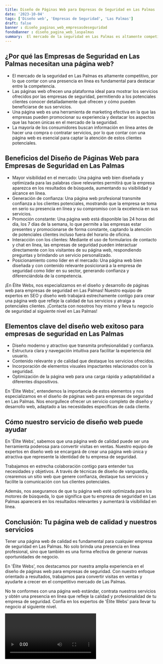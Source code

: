 ```yaml
---
title: Diseño de Páginas Web para Empresas de Seguridad en Las Palmas
date: '2023-10-04'
tags: ['Diseño web', 'Empresas de Seguridad', 'Las Palmas']
draft: false
banner : diseño_paginas_web_empresasdeseguridad
fondoBanner : diseño_pagina_web_laspalmas
summary:  El mercado de la seguridad en Las Palmas es altamente competitivo, por lo que contar con una presencia en línea es fundamental para destacar entre la competencia. Las páginas web ofrecen una plataforma ideal para mostrar los servicios ofrecidos por las empresas de seguridad, permitiendo a los potenciales clientes conocer detalladamente qué ofrecen y cómo pueden beneficiarse de sus servicios. Una página web es una herramienta de marketing efectiva en la que las empresas pueden promocionar su experiencia y destacar los aspectos que las hacen únicas en el mercado de la seguridad. La mayoría de los consumidores buscan información en línea antes de hacer una compra o contratar servicios, por lo que contar con una página web es esencial para captar la atención de estos clientes potenciales.
---
```


## ¿Por qué las Empresas de Seguridad en Las Palmas necesitan una página web?

- El mercado de la seguridad en Las Palmas es altamente competitivo, por lo que contar con una presencia en línea es fundamental para destacar entre la competencia.
- Las páginas web ofrecen una plataforma ideal para mostrar los servicios ofrecidos por las empresas de seguridad, permitiendo a los potenciales clientes conocer detalladamente qué ofrecen y cómo pueden beneficiarse de sus servicios.
- Una página web es una herramienta de marketing efectiva en la que las empresas pueden promocionar su experiencia y destacar los aspectos que las hacen únicas en el mercado de la seguridad.
- La mayoría de los consumidores buscan información en línea antes de hacer una compra o contratar servicios, por lo que contar con una página web es esencial para captar la atención de estos clientes potenciales.

## Beneficios del Diseño de Páginas Web para Empresas de Seguridad en Las Palmas

- Mayor visibilidad en el mercado: Una página web bien diseñada y optimizada para las palabras clave relevantes permitirá que la empresa aparezca en los resultados de búsqueda, aumentando su visibilidad y alcance en línea.
- Generación de confianza: Una página web profesional transmite confianza a los clientes potenciales, mostrando que la empresa se toma en serio su presencia en línea y su compromiso con la excelencia en sus servicios.
- Promoción constante: Una página web está disponible las 24 horas del día, los 7 días de la semana, lo que permite a las empresas estar presentes y promocionarse de forma constante, captando la atención de potenciales clientes incluso fuera del horario de oficina.
- Interacción con los clientes: Mediante el uso de formularios de contacto y chat en línea, las empresas de seguridad pueden interactuar directamente con los visitantes de su página web, respondiendo preguntas y brindando un servicio personalizado.
- Posicionamiento como líder en el mercado: Una página web bien diseñada y con contenido relevante posicionará a la empresa de seguridad como líder en su sector, generando confianza y diferenciándola de la competencia.

¡En Élite Webs, nos especializamos en el diseño y desarrollo de páginas web para empresas de seguridad en Las Palmas! Nuestro equipo de expertos en SEO y diseño web trabajará estrechamente contigo para crear una página web que refleje la calidad de tus servicios y atraiga a potenciales clientes. ¡Contacta con nosotros hoy mismo y lleva tu negocio de seguridad al siguiente nivel en Las Palmas!

<GifSeo />

<Cta />

## Elementos clave del diseño web exitoso para empresas de seguridad en Las Palmas

- Diseño moderno y atractivo que transmita profesionalidad y confianza.
- Estructura clara y navegación intuitiva para facilitar la experiencia del usuario.
- Contenido relevante y de calidad que destaque los servicios ofrecidos.
- Incorporación de elementos visuales impactantes relacionados con la seguridad.
- Optimización de la página web para una carga rápida y adaptabilidad a diferentes dispositivos.

En 'Élite Webs', entendemos la importancia de estos elementos y nos especializamos en el diseño de páginas web para empresas de seguridad en Las Palmas. Nos enorgullece ofrecer un servicio completo de diseño y desarrollo web, adaptado a las necesidades específicas de cada cliente.

## Cómo nuestro servicio de diseño web puede ayudar

En 'Élite Webs', sabemos que una página web de calidad puede ser una herramienta poderosa para convertir visitas en ventas. Nuestro equipo de expertos en diseño web se encargará de crear una página web única y atractiva que represente la identidad de tu empresa de seguridad.

Trabajamos en estrecha colaboración contigo para entender tus necesidades y objetivos. A través de técnicas de diseño de vanguardia, crearemos un sitio web que genere confianza, destaque tus servicios y facilite la comunicación con tus clientes potenciales.

Además, nos aseguramos de que tu página web esté optimizada para los motores de búsqueda, lo que significa que tu empresa de seguridad en Las Palmas aparecerá en los resultados relevantes y aumentará la visibilidad en línea.

## Conclusión: Tu página web de calidad y nuestros servicios

Tener una página web de calidad es fundamental para cualquier empresa de seguridad en Las Palmas. No solo brinda una presencia en línea profesional, sino que también es una forma efectiva de generar nuevas oportunidades de negocio.

En 'Élite Webs', nos destacamos por nuestra amplia experiencia en el diseño de páginas web para empresas de seguridad. Con nuestro enfoque orientado a resultados, trabajamos para convertir visitas en ventas y ayudarte a crecer en el competitivo mercado de Las Palmas.

No te conformes con una página web estándar, contrata nuestros servicios y obtén una presencia en línea que refleje la calidad y profesionalidad de tu empresa de seguridad. Confía en los expertos de 'Élite Webs' para llevar tu negocio al siguiente nivel.

<Video />

<CtaBot job='Empresas de Seguridad' city='Las Palmas'/>

<Gmaps query='Las Palmas+españa+maps' />